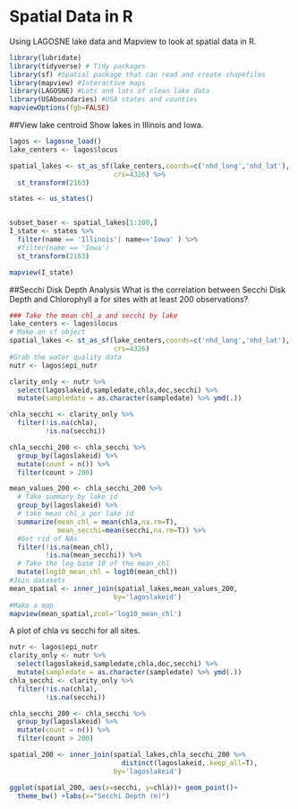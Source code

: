 
# Spatial Data in R
Using LAGOSNE lake data and Mapview to look at spatial data in R. 
```r
library(lubridate)
library(tidyverse) # Tidy packages
library(sf) #Spatial package that can read and create shapefiles 
library(mapview) #Interactive maps
library(LAGOSNE) #Lots and lots of clean lake data
library(USAboundaries) #USA states and counties
mapviewOptions(fgb=FALSE)


```

##View lake centroid
Show lakes in Illinois and Iowa. 
```r
lagos <- lagosne_load()
lake_centers <- lagos$locus

spatial_lakes <- st_as_sf(lake_centers,coords=c('nhd_long','nhd_lat'),
                          crs=4326) %>%
  st_transform(2163)

states <- us_states()


subset_baser <- spatial_lakes[1:100,]
I_state <- states %>%
  filter(name == 'Illinois'| name=='Iowa' ) %>%
  #filter(name == 'Iowa')
  st_transform(2163)

mapview(I_state)

```
##Secchi Disk Depth Analysis
What is the correlation between Secchi Disk Depth and Chlorophyll a for sites with at least 200 observations?

```r
### Take the mean chl_a and secchi by lake
lake_centers <- lagos$locus
# Make an sf object 
spatial_lakes <- st_as_sf(lake_centers,coords=c('nhd_long','nhd_lat'),
                          crs=4326)
#Grab the water quality data
nutr <- lagos$epi_nutr

clarity_only <- nutr %>%
  select(lagoslakeid,sampledate,chla,doc,secchi) %>%
  mutate(sampledate = as.character(sampledate) %>% ymd(.))

chla_secchi <- clarity_only %>%
  filter(!is.na(chla),
         !is.na(secchi))

chla_secchi_200 <- chla_secchi %>%
  group_by(lagoslakeid) %>%
  mutate(count = n()) %>%
  filter(count > 200)

mean_values_200 <- chla_secchi_200 %>%
  # Take summary by lake id
  group_by(lagoslakeid) %>%
  # take mean chl_a per lake id
  summarize(mean_chl = mean(chla,na.rm=T),
            mean_secchi=mean(secchi,na.rm=T)) %>%
  #Get rid of NAs
  filter(!is.na(mean_chl),
         !is.na(mean_secchi)) %>%
  # Take the log base 10 of the mean_chl
  mutate(log10_mean_chl = log10(mean_chl))
#Join datasets
mean_spatial <- inner_join(spatial_lakes,mean_values_200,
                          by='lagoslakeid') 
#Make a map
mapview(mean_spatial,zcol='log10_mean_chl')
```
A plot of chla vs secchi for all sites. 
```r
nutr <- lagos$epi_nutr
clarity_only <- nutr %>%
  select(lagoslakeid,sampledate,chla,doc,secchi) %>%
  mutate(sampledate = as.character(sampledate) %>% ymd(.))
chla_secchi <- clarity_only %>%
  filter(!is.na(chla),
         !is.na(secchi))

chla_secchi_200 <- chla_secchi %>%
  group_by(lagoslakeid) %>%
  mutate(count = n()) %>%
  filter(count > 200)

spatial_200 <- inner_join(spatial_lakes,chla_secchi_200 %>%
                            distinct(lagoslakeid,.keep_all=T),
                          by='lagoslakeid')

ggplot(spatial_200, aes(x=secchi, y=chla))+ geom_point()+
  theme_bw() +labs(x="Secchi Depth (m)")
```